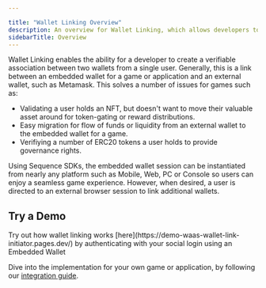 ```yaml
---

title: "Wallet Linking Overview"
description: An overview for Wallet Linking, which allows developers to connect a user's embedded game wallet with an external wallet like Metamask.
sidebarTitle: Overview
---
```




Wallet Linking enables the ability for a developer to create a verifiable association between two wallets from a single user. Generally, this is a link between an embedded wallet for a game or application and an external wallet, such as Metamask. This solves a number of issues for games such as:

- Validating a user holds an NFT, but doesn't want to move their valuable asset around for token-gating or reward distributions.
- Easy migration for flow of funds or liquidity from an external wallet to the embedded wallet for a game.
- Verifiying a number of ERC20 tokens a user holds to provide governance rights.

Using Sequence SDKs, the embedded wallet session can be instantiated from nearly any platform such as Mobile, Web, PC or Console so users can enjoy a seamless game experience. However, when desired, a user is directed to an external browser session to link additional wallets.

## Try a Demo

<Note>
Try out how wallet linking works [here](https://demo-waas-wallet-link-initiator.pages.dev/) by authenticating with your social login using an Embedded Wallet
</Note>

Dive into the implementation for your own game or application, by following our [integration guide](/solutions/wallets/link-wallets/integration-guide).
